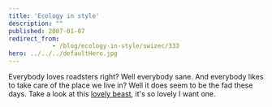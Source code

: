 ```yaml
---
title: 'Ecology in style'
description: ""
published: 2007-01-07
redirect_from: 
            - /blog/ecology-in-style/swizec/333
hero: ../../../defaultHero.jpg
---
```


Everybody loves roadsters right? Well everybody sane. And everybody likes to take care of the place we live in? Well it does seem to be the fad these days. Take a look at this [lovely beast](http://www.teslamotors.com/styling/body.php), it's so lovely I want one.
